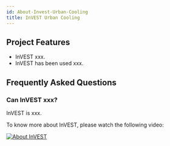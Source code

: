```yaml
---
id: About-Invest-Urban-Cooling
title: InVEST Urban Cooling
---
```


## Project Features

- InVEST xxx.
- InVEST has been used xxx.

## Frequently Asked Questions

### Can InVEST xxx?

InVEST is xxx.

To know more about InVEST, please watch the following video:

[![About InVEST](http://img.youtube.com/vi/eUa9ficyOPg/maxresdefault.jpg)](http://www.youtube.com/watch?v=eUa9ficyOPg)
